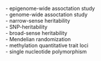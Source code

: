 
\textbf{EWAS} - epigenome-wide assoctation study <br>
\textbf{GWAS} - genome-wide assoctation study <br>
\textbf{h^2} - narrow-sense heritability <br>
\textbf{h^2_{SNP}} - SNP-heritability <br>
\textbf{H^2} - broad-sense heritability <br>
\textbf{MR} - Mendelian randomization <br>
\textbf{mQTL} - methylation quantitative trait loci <br>
\textbf{SNP} - single nucleotide polymorphism <br>
